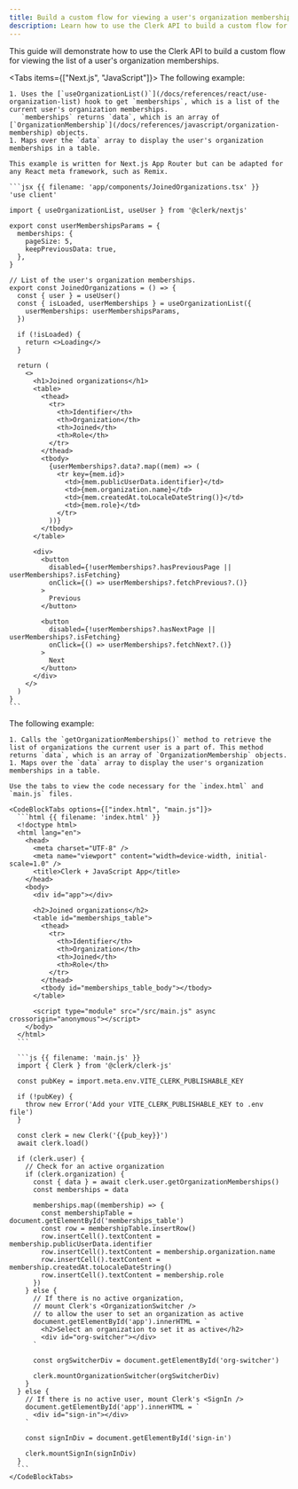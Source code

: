 ```yaml
---
title: Build a custom flow for viewing a user's organization memberships
description: Learn how to use the Clerk API to build a custom flow for viewing a user's organization memberships.
---
```


<Include src="_partials/custom-flows-callout" />

This guide will demonstrate how to use the Clerk API to build a custom flow for viewing the list of a user's organization memberships.

<Tabs items={["Next.js", "JavaScript"]}>
  <Tab>
    The following example:

    1. Uses the [`useOrganizationList()`](/docs/references/react/use-organization-list) hook to get `memberships`, which is a list of the current user's organization memberships.
       `memberships` returns `data`, which is an array of [`OrganizationMembership`](/docs/references/javascript/organization-membership) objects.
    1. Maps over the `data` array to display the user's organization memberships in a table.

    This example is written for Next.js App Router but can be adapted for any React meta framework, such as Remix.

    ```jsx {{ filename: 'app/components/JoinedOrganizations.tsx' }}
    'use client'

    import { useOrganizationList, useUser } from '@clerk/nextjs'

    export const userMembershipsParams = {
      memberships: {
        pageSize: 5,
        keepPreviousData: true,
      },
    }

    // List of the user's organization memberships.
    export const JoinedOrganizations = () => {
      const { user } = useUser()
      const { isLoaded, userMemberships } = useOrganizationList({
        userMemberships: userMembershipsParams,
      })

      if (!isLoaded) {
        return <>Loading</>
      }

      return (
        <>
          <h1>Joined organizations</h1>
          <table>
            <thead>
              <tr>
                <th>Identifier</th>
                <th>Organization</th>
                <th>Joined</th>
                <th>Role</th>
              </tr>
            </thead>
            <tbody>
              {userMemberships?.data?.map((mem) => (
                <tr key={mem.id}>
                  <td>{mem.publicUserData.identifier}</td>
                  <td>{mem.organization.name}</td>
                  <td>{mem.createdAt.toLocaleDateString()}</td>
                  <td>{mem.role}</td>
                </tr>
              ))}
            </tbody>
          </table>

          <div>
            <button
              disabled={!userMemberships?.hasPreviousPage || userMemberships?.isFetching}
              onClick={() => userMemberships?.fetchPrevious?.()}
            >
              Previous
            </button>

            <button
              disabled={!userMemberships?.hasNextPage || userMemberships?.isFetching}
              onClick={() => userMemberships?.fetchNext?.()}
            >
              Next
            </button>
          </div>
        </>
      )
    }
    ```
  </Tab>

  <Tab>
    The following example:

    1. Calls the `getOrganizationMemberships()` method to retrieve the list of organizations the current user is a part of. This method returns `data`, which is an array of `OrganizationMembership` objects.
    1. Maps over the `data` array to display the user's organization memberships in a table.

    Use the tabs to view the code necessary for the `index.html` and `main.js` files.

    <CodeBlockTabs options={["index.html", "main.js"]}>
      ```html {{ filename: 'index.html' }}
      <!doctype html>
      <html lang="en">
        <head>
          <meta charset="UTF-8" />
          <meta name="viewport" content="width=device-width, initial-scale=1.0" />
          <title>Clerk + JavaScript App</title>
        </head>
        <body>
          <div id="app"></div>

          <h2>Joined organizations</h2>
          <table id="memberships_table">
            <thead>
              <tr>
                <th>Identifier</th>
                <th>Organization</th>
                <th>Joined</th>
                <th>Role</th>
              </tr>
            </thead>
            <tbody id="memberships_table_body"></tbody>
          </table>

          <script type="module" src="/src/main.js" async crossorigin="anonymous"></script>
        </body>
      </html>
      ```

      ```js {{ filename: 'main.js' }}
      import { Clerk } from '@clerk/clerk-js'

      const pubKey = import.meta.env.VITE_CLERK_PUBLISHABLE_KEY

      if (!pubKey) {
        throw new Error('Add your VITE_CLERK_PUBLISHABLE_KEY to .env file')
      }

      const clerk = new Clerk('{{pub_key}}')
      await clerk.load()

      if (clerk.user) {
        // Check for an active organization
        if (clerk.organization) {
          const { data } = await clerk.user.getOrganizationMemberships()
          const memberships = data

          memberships.map((membership) => {
            const membershipTable = document.getElementById('memberships_table')
            const row = membershipTable.insertRow()
            row.insertCell().textContent = membership.publicUserData.identifier
            row.insertCell().textContent = membership.organization.name
            row.insertCell().textContent = membership.createdAt.toLocaleDateString()
            row.insertCell().textContent = membership.role
          })
        } else {
          // If there is no active organization,
          // mount Clerk's <OrganizationSwitcher />
          // to allow the user to set an organization as active
          document.getElementById('app').innerHTML = `
            <h2>Select an organization to set it as active</h2>
            <div id="org-switcher"></div>
          `

          const orgSwitcherDiv = document.getElementById('org-switcher')

          clerk.mountOrganizationSwitcher(orgSwitcherDiv)
        }
      } else {
        // If there is no active user, mount Clerk's <SignIn />
        document.getElementById('app').innerHTML = `
          <div id="sign-in"></div>
        `

        const signInDiv = document.getElementById('sign-in')

        clerk.mountSignIn(signInDiv)
      }
      ```
    </CodeBlockTabs>
  </Tab>
</Tabs>
